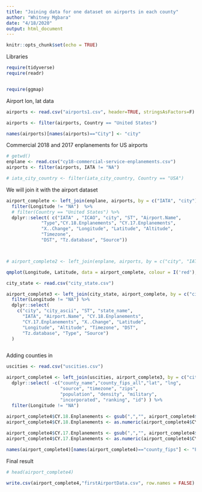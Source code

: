 ```yaml
---
title: "Joining data for one dataset on airports in each county"
author: "Whitney Mgbara"
date: "4/18/2020"
output: html_document
---
```


```r
knitr::opts_chunk$set(echo = TRUE)
```



Libraries
```r
require(tidyverse)
require(readr)


require(ggmap)
```


Airport lon, lat data
```r

airports <- read.csv("airports1.csv", header=TRUE, stringsAsFactors=F)

airports <- filter(airports, Country == "United States")

names(airports)[names(airports)=="City"] <- "city"


```



Commercial 2018 and 2017 enplanements for US airports
```r

# getwd()
enplane <- read.csv("cy18-commercial-service-enplanements.csv")
airports <- filter(airports, IATA != "NA")

# iata_city_country <- filter(iata_city_country, Country == "USA")


```



We will join it with the airport dataset
```r

airport_complete <- left_join(enplane, airports, by = c("IATA", "city")) %>%
  filter(Longitude != "NA")  %>%
  # filter(Country == "United States") %>%
  dplyr::select( c("IATA" , "ICAO", "city", "ST", "Airport.Name",
             "Type","CY.18.Enplanements", "CY.17.Enplanements",
             "X..Change", "Longitude", "Latitude", "Altitude",
             "Timezone",
             "DST", "Tz.database", "Source"))



# airport_complete2 <- left_join(enplane, airports, by = c("city", "IATA")) 


```


```r

qmplot(Longitude, Latitude, data = airport_complete, colour = I('red'), size = I(1), darken = .3)

```




```r

city_state <- read.csv("city_state.csv")

airport_complete3 <- left_join(city_state, airport_complete, by = c("city", "ST")) %>%
  filter(Longitude != "NA") %>%
  dplyr::select(
    c("city", "city_ascii", "ST", "state_name",
      "IATA", "Airport.Name", "CY.18.Enplanements",
      "CY.17.Enplanements", "X..Change", "Latitude", 
      "Longitude", "Altitude", "Timezone", "DST",
      "Tz.database", "Type", "Source")
  )



```




Adding counties in
```r

uscities <- read.csv("uscities.csv")

airport_complete4 <- left_join(uscities, airport_complete3, by = c("city","city_ascii", "state_name", "ST")) %>%
  dplyr::select( -c("county_name","county_fips_all","lat", "lng",
                    "source", "timezone", "zips", 
                    "population", "density", "military",
                    "incorporated", "ranking", "id") ) %>%
  filter(Longitude != "NA")
  
airport_complete4$CY.18.Enplanements <- gsub(",","", airport_complete4$CY.18.Enplanements)
airport_complete4$CY.18.Enplanements <- as.numeric(airport_complete4$CY.18.Enplanements)

airport_complete4$CY.17.Enplanements <- gsub(",","", airport_complete4$CY.17.Enplanements)
airport_complete4$CY.17.Enplanements <- as.numeric(airport_complete4$CY.17.Enplanements)

names(airport_complete4)[names(airport_complete4)=="county_fips"] <- "FIPS"

```



Final result
```r
# head(airport_complete4)

write.csv(airport_complete4,"firstAirportData.csv", row.names = FALSE)
```

